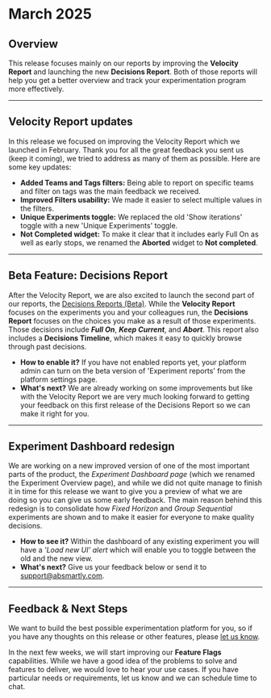 # March 2025

## Overview  
 This release focuses mainly on our reports by improving the
**Velocity Report** and launching the new **Decisions Report**. Both of
those reports will help you get a better overview and track your
experimentation program more effectively.

---

## Velocity Report updates

In this release we focused on improving the Velocity Report which we launched
in February. Thank you for all the great feedback you sent us (keep it
coming), we tried to address as many of them as possible. Here are some
key updates:

-   **Added Teams and Tags filters:** Being able to report on specific
    teams and filter on tags was the main feedback we received.
-   **Improved Filters usability:** We made it easier to select multiple
    values in the filters.
-   **Unique Experiments toggle:** We replaced the old 'Show iterations' toggle with a new 'Unique Experiments' toggle.
-   **Not Completed widget:** To make it clear that it includes early Full
    On as well as early stops, we renamed the **Aborted** widget to
    **Not completed**.

---

## Beta Feature: Decisions Report

After the Velocity Report, we are also excited to launch the second part
of our reports, the
[Decisions Reports (Beta)](/docs/web-console-docs/experiment-reports/#decisions-overview).
While the **Velocity Report** focuses on the experiments you and your 
colleagues run, the **Decisions Report** focuses on the choices you make as 
a result of those experiments. Those decisions include ***Full On***, 
***Keep Current***, and ***Abort***. This report also includes a 
**Decisions Timeline**, which makes it easy to quickly browse through
past decisions.



-   **How to enable it?** If you have not enabled reports yet, your
    platform admin can turn on the beta version of 'Experiment reports'
    from the platform settings page.
-   **What's next?** We are already working on some improvements but like
    with the Velocity Report we are very much looking forward to getting
    your feedback on this first release of the Decisions Report so we can
    make it right for you.

---

## Experiment Dashboard redesign

We are working on a new improved version of one of the most important
parts of the product, the *Experiment Dashboard page* (which we renamed
the Experiment Overview page), and while we did not quite manage to finish
it in time for this release we want to give you a preview of what we are
doing so you can give us some early feedback. The main reason behind this
redesign is to consolidate how *Fixed Horizon* and *Group Sequential*
experiments are shown and to make it easier for everyone to make quality
decisions.

-   **How to see it?** Within the dashboard of any existing experiment you
    will have a *'Load new UI' alert* which will enable you to toggle
    between the old and the new view.
-   **What's next?** Give us your feedback below or send it to
    [support@absmartly.com](mailto:support@absmartly.com).

---

## Feedback & Next Steps

We want to build the best possible experimentation platform for you, so if 
you have any thoughts on this release or other features, please
[let us know](mailto:support@absmartly.com).

In the next few weeks, we will start improving our **Feature Flags** capabilities. While we have a good idea of the problems to solve and features to deliver, we would love to hear your use cases. 
If you have particular needs or requirements, let us know and we can schedule time to chat.

